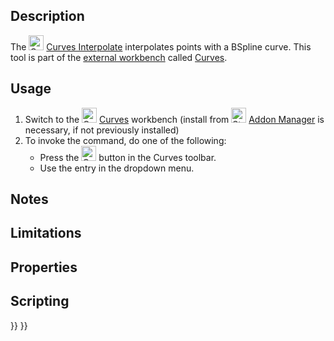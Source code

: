 <languages/>
<translate>

<!--T:1-->
{{Docnav
|[[Curves_Approximate|Approximate]]
|[[Curves_ParametricBlendCurve|ParametricBlendCurve]]
|[[Curves_Workbench|Curves]]
|IconL=Curves_Approximate.svg
|IconR=Curves_ParametricBlendCurve.svg
|IconC=Curves_workbench_icon.svg
}}

<!--T:2-->
{{GuiCommand
|Name=Curves Interpolate
|MenuLocation=Curves → Interpolate
|Workbenches=[[Curves_Workbench|Curves]]
}}

==Description== <!--T:3-->

<!--T:4-->
The [[Image:Curves_Interpolate.svg|24px]] [[Curves_Interpolate|Curves Interpolate]] interpolates points with a BSpline curve. This tool is part of the [[External_workbenches|external workbench]] called [[Curves_Workbench|Curves]].

==Usage== <!--T:5-->

<!--T:6-->
# Switch to the [[Image:Curves_workbench_icon.svg|24px]] [[Curves_Workbench|Curves]] workbench (install from [[Image:Std_AddonMgr.svg|24px]] [[Std_AddonMgr|Addon Manager]] is necessary, if not previously installed)
# To invoke the command, do one of the following:
#* Press the [[Image:Curves_Interpolate.svg|24px]] button in the Curves toolbar.
#* Use the {{MenuCommand|Curves → Interpolate}} entry in the dropdown menu.


==Notes== <!--T:7-->


==Limitations== <!--T:8-->


==Properties== <!--T:9-->


==Scripting== <!--T:10-->


<!--T:11-->
{{Docnav
|[[Curves_Approximate|Approximate]]
|[[Curves_ParametricBlendCurve|ParametricBlendCurve]]
|[[Curves_Workbench|Curves]]
|IconL=Curves_Approximate.svg
|IconR=Curves_ParametricBlendCurve.svg
|IconC=Curves_workbench_icon.svg
}}

</translate>
{{Curves Tools navi{{#translation:}}}}
{{Userdocnavi{{#translation:}}}}
